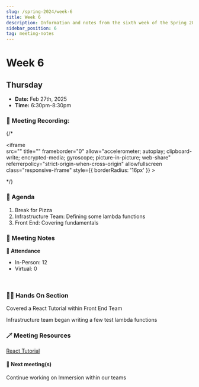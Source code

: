 ```yaml
---
slug: /spring-2024/week-6
title: Week 6
description: Information and notes from the sixth week of the Spring 2025 semester for the UMass Lowell Cloud Computing Club. 
sidebar_position: 6
tag: meeting-notes
---
```


# Week 6

## Thursday

- **Date:** Feb 27th, 2025
- **Time:** 6:30pm-8:30pm

### 🎥 Meeting Recording:
{/* <div class="iframe-container">
    <iframe  
        src="" 
        title="" 
        frameborder="0" 
        allow="accelerometer; autoplay; clipboard-write; encrypted-media; gyroscope; picture-in-picture; web-share" 
        referrerpolicy="strict-origin-when-cross-origin" 
        allowfullscreen
        class="responsive-iframe"
        style={{
            borderRadius: '16px'
        }}
    >
    </iframe>
</div> */}


### 🚩 Agenda
1. Break for Pizza  
2. Infrastructure Team: Defining some lambda functions
3. Front End: Covering fundamentals


### 📓 Meeting Notes

**📄 Attendance**
- In-Person: 12
- Virtual: 0
<br/>

### 🧑‍💻 Hands On Section

Covered a React Tutorial within Front End Team

Infrastructure team began writing a few test lambda functions

### 🪄 Meeting Resources
[React Tutorial](https://github.com/UMLCloudComputing/react-tutorial)

#### 🚀 Next meeting(s)

Continue working on Immersion within our teams